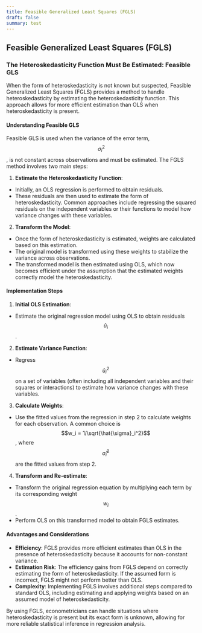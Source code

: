```yaml
---
title: Feasible Generalized Least Squares (FGLS)
draft: false
summary: test
---
```



<TOCInline toc={props.toc} asDisclosure />

## Feasible Generalized Least Squares (FGLS)

### **The Heteroskedasticity Function Must Be Estimated: Feasible GLS**

When the form of heteroskedasticity is not known but suspected, Feasible Generalized Least Squares (FGLS) provides a method to handle heteroskedasticity by estimating the heteroskedasticity function. This approach allows for more efficient estimation than OLS when heteroskedasticity is present.

#### **Understanding Feasible GLS**

Feasible GLS is used when the variance of the error term, $$\sigma_i^2$$, is not constant across observations and must be estimated. The FGLS method involves two main steps:

1. **Estimate the Heteroskedasticity Function**:

- Initially, an OLS regression is performed to obtain residuals.
- These residuals are then used to estimate the form of heteroskedasticity. Common approaches include regressing the squared residuals on the independent variables or their functions to model how variance changes with these variables.

2. **Transform the Model**:

- Once the form of heteroskedasticity is estimated, weights are calculated based on this estimation.
- The original model is transformed using these weights to stabilize the variance across observations.
- The transformed model is then estimated using OLS, which now becomes efficient under the assumption that the estimated weights correctly model the heteroskedasticity.

#### **Implementation Steps**

1. **Initial OLS Estimation**:

- Estimate the original regression model using OLS to obtain residuals $$\hat{u}_i$$.

2. **Estimate Variance Function**:

- Regress $$\hat{u}_i^2$$ on a set of variables (often including all independent variables and their squares or interactions) to estimate how variance changes with these variables.

3. **Calculate Weights**:

- Use the fitted values from the regression in step 2 to calculate weights for each observation. A common choice is $$w_i = 1/\sqrt{\hat{\sigma}_i^2}$$, where $$\hat{\sigma}_i^2$$ are the fitted values from step 2.

4. **Transform and Re-estimate**:

- Transform the original regression equation by multiplying each term by its corresponding weight $$w_i$$.
- Perform OLS on this transformed model to obtain FGLS estimates.

#### **Advantages and Considerations**

- **Efficiency**: FGLS provides more efficient estimates than OLS in the presence of heteroskedasticity because it accounts for non-constant variance.
- **Estimation Risk**: The efficiency gains from FGLS depend on correctly estimating the form of heteroskedasticity. If the assumed form is incorrect, FGLS might not perform better than OLS.
- **Complexity**: Implementing FGLS involves additional steps compared to standard OLS, including estimating and applying weights based on an assumed model of heteroskedasticity.

By using FGLS, econometricians can handle situations where heteroskedasticity is present but its exact form is unknown, allowing for more reliable statistical inference in regression analysis.
